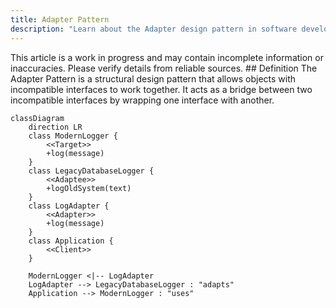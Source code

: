 ```yaml
---
title: Adapter Pattern
description: "Learn about the Adapter design pattern in software development."
---
```

<Callout title="Warning" type="warning">
This article is a work in progress and may contain incomplete information or inaccuracies. Please verify details from reliable sources.
</Callout>
## Definition
The Adapter Pattern is a structural design pattern that allows objects with incompatible interfaces to work together. It acts as a bridge between two incompatible interfaces by wrapping one interface with another.

```mermaid
classDiagram
    direction LR
    class ModernLogger {
        <<Target>>
        +log(message)
    }
    class LegacyDatabaseLogger {
        <<Adaptee>>
        +logOldSystem(text)
    }
    class LogAdapter {
        <<Adapter>>
        +log(message)
    }
    class Application {
        <<Client>>
    }
    
    ModernLogger <|-- LogAdapter
    LogAdapter --> LegacyDatabaseLogger : "adapts"
    Application --> ModernLogger : "uses"
```